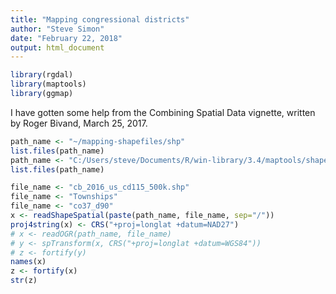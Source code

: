 ```yaml
---
title: "Mapping congressional districts"
author: "Steve Simon"
date: "February 22, 2018"
output: html_document
---
```


```r
library(rgdal)
library(maptools)
library(ggmap)
```

I have gotten some help from the Combining Spatial Data vignette, written by Roger Bivand, March 25, 2017.

```r
path_name <- "~/mapping-shapefiles/shp"
list.files(path_name)
path_name <- "C:/Users/steve/Documents/R/win-library/3.4/maptools/shapes"
list.files(path_name)
```

```r
file_name <- "cb_2016_us_cd115_500k.shp"
file_name <- "Townships"
file_name <- "co37_d90"
x <- readShapeSpatial(paste(path_name, file_name, sep="/"))
proj4string(x) <- CRS("+proj=longlat +datum=NAD27")
# x <- readOGR(path_name, file_name)
# y <- spTransform(x, CRS("+proj=longlat +datum=WGS84"))
# z <- fortify(y)
names(x)
z <- fortify(x)
str(z)
```
